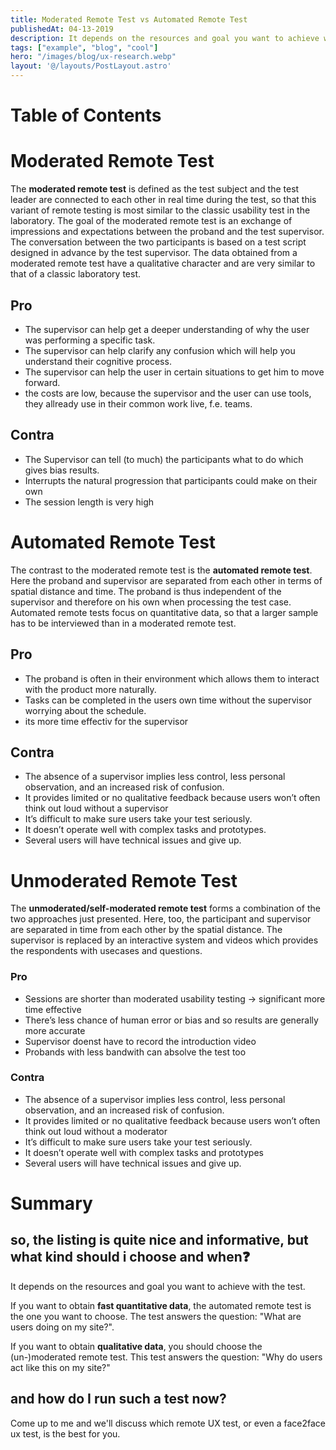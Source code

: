 ```yaml
---
title: Moderated Remote Test vs Automated Remote Test
publishedAt: 04-13-2019
description: It depends on the resources and goal you want to achieve with the test which one to chose.
tags: ["example", "blog", "cool"]
hero: "/images/blog/ux-research.webp"
layout: '@/layouts/PostLayout.astro'
---
```


# Table of Contents

# Moderated Remote Test

The **moderated remote test** is defined as the test subject and the test leader are connected to each other in real time during the test, so that this variant of remote testing is most similar to the classic usability test in the laboratory. The goal of the moderated remote test is an exchange of impressions and expectations between the proband and the test supervisor. The conversation between the two participants is based on a test script designed in advance by the test supervisor. The data obtained from a moderated remote test have a qualitative character and are very similar to that of a classic laboratory test.

## Pro

- The supervisor can help get a deeper understanding of why the user was performing a specific task.
- The supervisor can help clarify any confusion which will help you understand their cognitive process.
- The supervisor can help the user in certain situations to get him to move forward.
- the costs are low, because the supervisor and the user can use tools, they allready use in their common work live, f.e. teams.

## Contra

- The Supervisor can tell (to much) the participants what to do which gives bias results.
- Interrupts the natural progression that participants could make on their own
- The session length is very high

# Automated Remote Test

The contrast to the moderated remote test is the **automated remote test**. Here the proband and supervisor are separated from each other in terms of spatial distance and time. The proband is thus independent of the supervisor and therefore on his own when processing the test case. Automated remote tests focus on quantitative data, so that a larger sample has to be interviewed than in a moderated remote test.

## Pro

- The proband is often in their environment which allows them to interact with the product more naturally.
- Tasks can be completed in the users own time without the supervisor worrying about the schedule.
- its more time effectiv for the supervisor

## Contra

- The absence of a supervisor implies less control, less personal observation, and an increased risk of confusion.
- It provides limited or no qualitative feedback because users won’t often think out loud without a supervisor
- It’s difficult to make sure users take your test seriously.
- It doesn’t operate well with complex tasks and prototypes.
- Several users will have technical issues and give up.

# Unmoderated Remote Test

The **unmoderated/self-moderated remote test** forms a combination of the two approaches just presented. Here, too, the participant and supervisor are separated in time from each other by the spatial distance. The supervisor is replaced by an interactive system and videos which provides the respondents with usecases and questions.

### Pro

- Sessions are shorter than moderated usability testing → significant more time effective
- There’s less chance of human error or bias and so results are generally more accurate
- Supervisor doenst have to record the introduction video
- Probands with less bandwith can absolve the test too

### Contra

- The absence of a supervisor implies less control, less personal observation, and an increased risk of confusion.
- It provides limited or no qualitative feedback because users won’t often think out loud without a moderator
- It’s difficult to make sure users take your test seriously.
- It doesn’t operate well with complex tasks and prototypes
- Several users will have technical issues and give up.

# Summary

## so, the listing is quite nice and informative, but what kind should i choose and when❓

It depends on the resources and goal you want to achieve with the test.

If you want to obtain **fast quantitative data**, the automated remote test is the one you want to choose. The test answers the question: "What are users doing on my site?".

If you want to obtain **qualitative data**, you should choose the (un-)moderated remote test. This test answers the question: "Why do users act like this on my site?"

## and how do I run such a test now?

Come up to me and we'll discuss which remote UX test, or even a face2face ux test, is the best for you.
